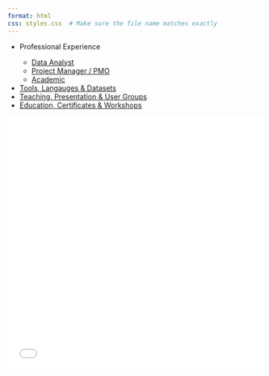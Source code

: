 ```yaml
---
format: html
css: styles.css  # Make sure the file name matches exactly
---
```

```{=html}
<div class="container">
  <div class="left-column">
    <ul class = "no-bullets">
      <li>Professional Experience</li>
      
      <ul class = "no-bullets">
      <li><a href="sections/data.html" target="content-frame">Data Analyst</a></li>
      <li><a href="sections/pm_pmo.html" target="content-frame">Project Manager / PMO</a></li>
      <li><a href="sections/academic.html" target="content-frame">Academic</a></li>
      </ul>
      <li><a href="sections/skills.html" target="content-frame">Tools, Langauges & Datasets</a></li>
      <li><a href="sections/sharing.html" target="content-frame">Teaching, Presentation & User Groups</a></li>
      <li><a href="sections/education.html" target="content-frame">Education, Certificates & Workshops</a></li>
    </ul>
  </div>

  <div class="right-column">
    <iframe name="content-frame" src="sections/default.html" width="100%" height="500px" style="border: none;"></iframe>
  </div>
</div>

```
